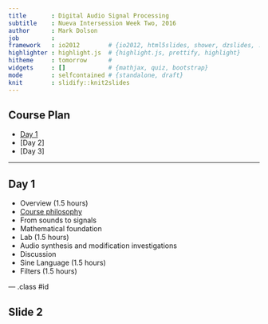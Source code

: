 ```yaml
---
title       : Digital Audio Signal Processing
subtitle    : Nueva Intersession Week Two, 2016
author      : Mark Dolson
job         : 
framework   : io2012        # {io2012, html5slides, shower, dzslides, ...}
highlighter : highlight.js  # {highlight.js, prettify, highlight}
hitheme     : tomorrow      # 
widgets     : []            # {mathjax, quiz, bootstrap}
mode        : selfcontained # {standalone, draft}
knit        : slidify::knit2slides
---
```


## Course Plan

* [Day 1]()
* [Day 2]
* [Day 3]

---

## Day 1

* Overview (1.5 hours)
 * [Course philosophy]()
 * From sounds to signals
 * Mathematical foundation
* Lab (1.5 hours)
 * Audio synthesis and modification investigations
 * Discussion
* Sine Language (1.5 hours)
* Filters (1.5 hours)

--- .class #id 

## Slide 2




